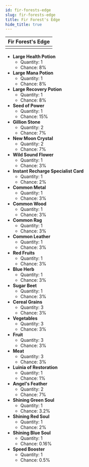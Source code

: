 ---
id: fir-forests-edge
slug: fir-forests-edge
title: Fir Forest's Edge
hide_title: true
---


| Fir Forest's Edge |
| :------------: |
| <MapIcon iconId="109"/> |

- **Large Health Potion**
	- Quantity: 1
	- Chance: 8%
- **Large Mana Potion**
	- Quantity: 1
	- Chance: 8%
- **Large Recovery Potion**
	- Quantity: 1
	- Chance: 8%
- **Seed of Power**
	- Quantity: 1
	- Chance: 15%
- **Gillion Stone**
	- Quantity: 2
	- Chance: 7%
- **New Moon Crystal**
	- Quantity: 2
	- Chance: 7%
- **Wild Sound Flower**
	- Quantity: 1
	- Chance: 3%
- **Instant Recharge Specialist Card**
	- Quantity: 1
	- Chance: 2%
- **Common Metal**
	- Quantity: 1
	- Chance: 3%
- **Common Wood**
	- Quantity: 1
	- Chance: 3%
- **Common Rag**
	- Quantity: 1
	- Chance: 3%
- **Common Leather**
	- Quantity: 1
	- Chance: 3%
- **Red Fruits**
	- Quantity: 1
	- Chance: 3%
- **Blue Herb**
	- Quantity: 1
	- Chance: 3%
- **Sugar Beet**
	- Quantity: 1
	- Chance: 3%
- **Cereal Grains**
	- Quantity: 3
	- Chance: 3%
- **Vegetables**
	- Quantity: 3
	- Chance: 3%
- **Fruit**
	- Quantity: 3
	- Chance: 3%
- **Meat**
	- Quantity: 3
	- Chance: 3%
- **Luinia of Restoration**
	- Quantity: 1
	- Chance: 1%
- **Angel's Feather**
	- Quantity: 2
	- Chance: 7%
- **Shining Green Soul**
	- Quantity: 1
	- Chance: 3.2%
- **Shining Red Soul**
	- Quantity: 1
	- Chance: 2%
- **Shining Blue Soul**
	- Quantity: 1
	- Chance: 0.16%
- **Speed Booster**
	- Quantity: 1
	- Chance: 0.5%

